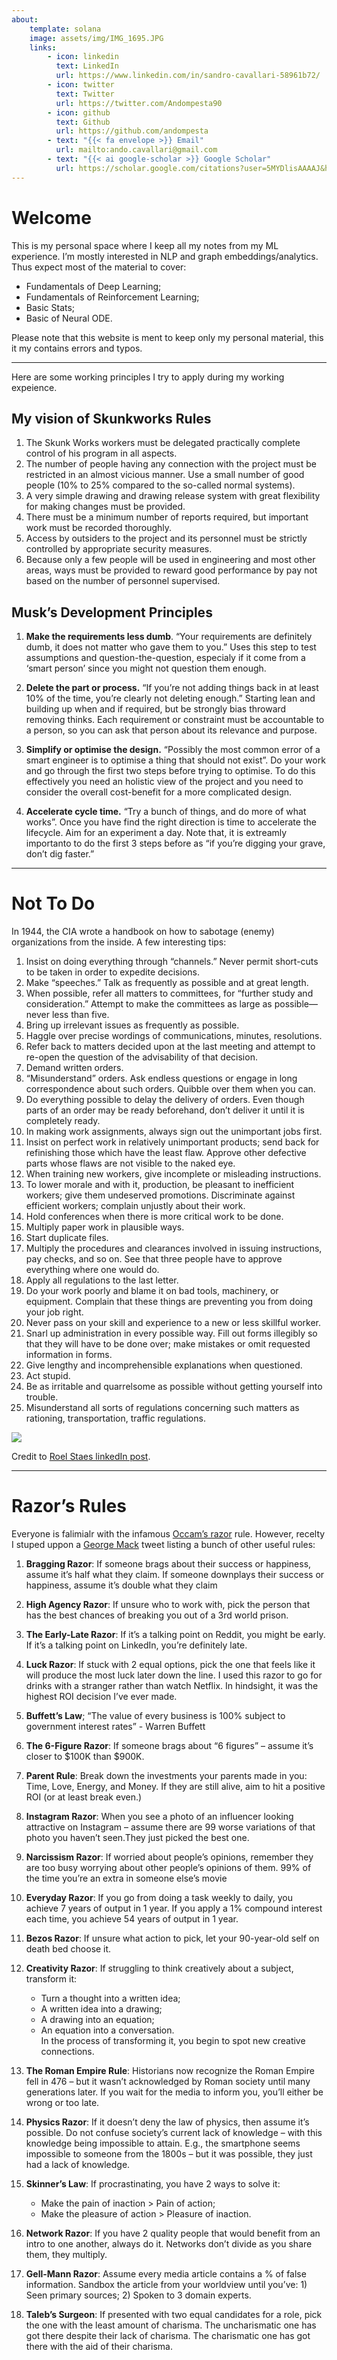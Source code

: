 ```yaml
---
about:
    template: solana
    image: assets/img/IMG_1695.JPG
    links:
        - icon: linkedin
          text: LinkedIn
          url: https://www.linkedin.com/in/sandro-cavallari-58961b72/
        - icon: twitter
          text: Twitter
          url: https://twitter.com/Andompesta90
        - icon: github
          text: Github
          url: https://github.com/andompesta
        - text: "{{< fa envelope >}} Email"
          url: mailto:ando.cavallari@gmail.com
        - text: "{{< ai google-scholar >}} Google Scholar"
          url: https://scholar.google.com/citations?user=5MYDlisAAAAJ&hl=it&oi=ao
---
```


# Welcome

This is my personal space where I keep all my notes from my ML experience. I'm mostly interested in NLP and graph embeddings/analytics. Thus expect most of the material to cover:

* Fundamentals of Deep Learning;
* Fundamentals of Reinforcement Learning;
* Basic Stats;
* Basic of Neural ODE.

Please note that this website is ment to keep only my personal material, this it my contains errors and typos.

---

Here are some working principles I try to apply during my working expeience.

## My vision of Skunkworks Rules

1. The Skunk Works workers must be delegated practically complete control of his program in all aspects.
2. The number of people having any connection with the project must be restricted in an almost vicious manner. Use a small number of good people (10% to 25% compared to the so-called normal systems).
3. A very simple drawing and drawing release system with great flexibility for making changes must be provided.
4. There must be a minimum number of reports required, but important work must be recorded thoroughly.
5. Access by outsiders to the project and its personnel must be strictly controlled by appropriate security measures.
6. Because only a few people will be used in engineering and most other areas, ways must be provided to reward good performance by pay not based on the number of personnel supervised.

## Musk's Development Principles

 1. **Make the requirements less dumb**. "Your requirements are definitely dumb, it does not matter who gave them to you." Uses this step to test assumptions and question-the-question, especialy if it come from a ‘smart person’ since you might not question them enough.

 2. **Delete the part or process.** "If you’re not adding things back in at least 10% of the time, you’re clearly not deleting enough." 
Starting lean and building up when and if required, but be strongly bias throward removing thinks. Each requirement or constraint must be accountable to a person, so you can ask that person about its relevance and purpose.

 3. **Simplify or optimise the design.** "Possibly the most common error of a smart engineer is to optimise a thing that should not exist".
Do your work and go through the first two steps before trying to optimise.
To do this effectively you need an holistic view of the project and you need to consider the overall cost-benefit for a more complicated design.

 4. **Accelerate cycle time.** "Try a bunch of things, and do more of what works". Once you have find the right direction is time to accelerate the lifecycle. Aim for an experiment a day. Note that, it is extreamly importanto to do the first 3 steps before as "if you’re digging your grave, don’t dig faster."

---

# Not To Do

In 1944, the CIA wrote a handbook on how to sabotage (enemy) organizations from the inside. A few interesting tips:

 1. Insist on doing everything through “channels.” Never permit short-cuts to be taken in order to expedite decisions.
 2. Make “speeches.” Talk as frequently as possible and at great length.
 3. When possible, refer all matters to committees, for “further study and consideration.” Attempt to make the committees as large as possible—never less than five.
 4. Bring up irrelevant issues as frequently as possible.
 5. Haggle over precise wordings of communications, minutes, resolutions.
 6. Refer back to matters decided upon at the last meeting and attempt to re-open the question of the advisability of that decision.
 7. Demand written orders.
 8. “Misunderstand” orders. Ask endless questions or engage in long correspondence about such orders. Quibble over them when you can.
 9. Do everything possible to delay the delivery of orders. Even though parts of an order may be ready beforehand, don’t deliver it until it is completely ready.
 10. In making work assignments, always sign out the unimportant jobs first.
 11. Insist on perfect work in relatively unimportant products; send back for refinishing those which have the least flaw. Approve other defective parts whose flaws are not visible to the naked eye.
 12. When training new workers, give incomplete or misleading instructions.
 13. To lower morale and with it, production, be pleasant to inefficient workers; give them undeserved promotions. Discriminate against efficient workers; complain unjustly about their work.
 14. Hold conferences when there is more critical work to be done.
 15. Multiply paper work in plausible ways.
 16. Start duplicate files.
 17. Multiply the procedures and clearances involved in issuing instructions, pay checks, and so on. See that three people have to approve everything where one would do.
 18. Apply all regulations to the last letter.
 19. Do your work poorly and blame it on bad tools, machinery, or equipment. Complain that these things are preventing you from doing your job right.
 20. Never pass on your skill and experience to a new or less skillful worker.
 21. Snarl up administration in every possible way. Fill out forms illegibly so that they will have to be done over; make mistakes or omit requested information in forms.
 22. Give lengthy and incomprehensible explanations when questioned.
 23. Act stupid.
 24. Be as irritable and quarrelsome as possible without getting yourself into trouble.
 25. Misunderstand all sorts of regulations concerning such matters as rationing, transportation, traffic regulations.



::: {#fig-fbi-handbook}
![](assets/img/handbook.jpeg)

Credit to [Roel Staes linkedIn post](https://www.linkedin.com/feed/update/urn:li:activity:7018144158573854721/).
:::


---

# Razor's Rules

Everyone is falimialr with the infamous [Occam's razor](https://en.wikipedia.org/wiki/Occam%27s_razor) rule. 
However, recelty I stuped uppon a [George Mack](https://twitter.com/george__mack) tweet listing a bunch of other useful rules:

1. **Bragging Razor**: If someone brags about their success or happiness, assume it’s half what they claim. If someone downplays their success or happiness, assume it’s double what they claim

2. **High Agency Razor**: If unsure who to work with, pick the person that has the best chances of breaking you out of a 3rd world prison.

3. **The Early-Late Razor**: If it's a talking point on Reddit, you might be early. If it's a talking point on LinkedIn, you're definitely late.

4. **Luck Razor**: If stuck with 2 equal options, pick the one that feels like it will produce the most luck later down the line. I used this razor to go for drinks with a stranger rather than watch Netflix. In hindsight, it was the highest ROI decision I've ever made.

5. **Buffett's Law**; "The value of every business is 100% subject to government interest rates" - Warren Buffett

6. **The 6-Figure Razor**: If someone brags about "6 figures" -- assume it's closer to $100K than $900K.

7. **Parent Rule**: Break down the investments your parents made in you: Time, Love, Energy, and Money. If they are still alive, aim to hit a positive ROI (or at least break even.)

8. **Instagram Razor**: When you see a photo of an influencer looking attractive on Instagram -- assume there are 99 worse variations of that photo you haven't seen.They just picked the best one.

9. **Narcissism Razor**: If worried about people's opinions, remember they are too busy worrying about other people's opinions of them. 99% of the time you're an extra in someone else's movie

10. **Everyday Razor**: If you go from doing a task weekly to daily, you achieve 7 years of output in 1 year. If you apply a 1% compound interest each time, you achieve 54 years of output in 1 year.

11. **Bezos Razor**: If unsure what action to pick, let your 90-year-old self on death bed choose it.

12. **Creativity Razor**: If struggling to think creatively about a subject, transform it:
    - Turn a thought into a written idea;
    - A written idea into a drawing;
    - A drawing into an equation;
    - An equation into a conversation.  
In the process of transforming it, you begin to spot new creative connections.

13. **The Roman Empire Rule**: Historians now recognize the Roman Empire fell in 476 -- but it wasn't acknowledged by Roman society until many generations later. If you wait for the media to inform you, you'll either be wrong or too late.

14. **Physics Razor**: If it doesn't deny the law of physics, then assume it's possible. Do not confuse society's current lack of knowledge -- with this knowledge being impossible to attain. E.g., the smartphone seems impossible to someone from the 1800s -- but it was possible, they just had a lack of knowledge.

15. **Skinner's Law**: If procrastinating, you have 2 ways to solve it:
    - Make the pain of inaction > Pain of action;
    - Make the pleasure of action > Pleasure of inaction.

16.  **Network Razor**: If you have 2 quality people that would benefit from an intro to one another, always do it. Networks don't divide as you share them, they multiply.

17. **Gell-Mann Razor**: Assume every media article contains a % of false information. Sandbox the article from your worldview until you've: 1) Seen primary sources; 2) Spoken to 3 domain experts.

18.  **Taleb's Surgeon**: If presented with two equal candidates for a role, pick the one with the least amount of charisma. The uncharismatic one has got there despite their lack of charisma. The charismatic one has got there with the aid of their charisma.
